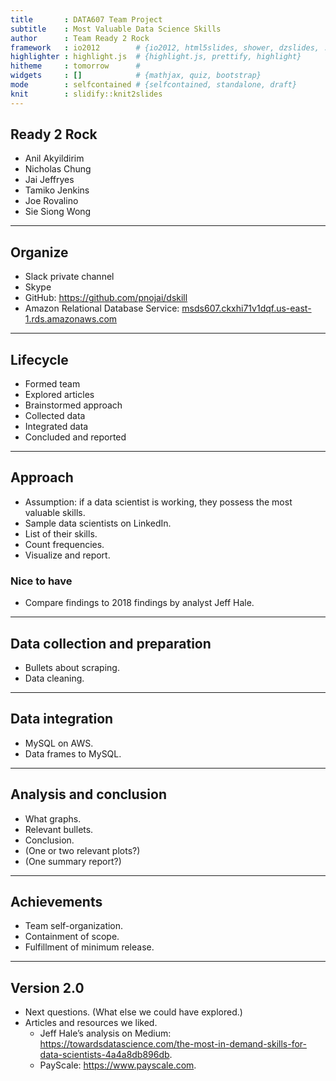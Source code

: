 ```yaml
---
title       : DATA607 Team Project
subtitle    : Most Valuable Data Science Skills
author      : Team Ready 2 Rock
framework   : io2012        # {io2012, html5slides, shower, dzslides, ...}
highlighter : highlight.js  # {highlight.js, prettify, highlight}
hitheme     : tomorrow      # 
widgets     : []            # {mathjax, quiz, bootstrap}
mode        : selfcontained # {selfcontained, standalone, draft}
knit        : slidify::knit2slides
---
```


<style>
.title-slide {
  background-color: #FFFFFF; /* #EDE0CF; ; #CA9F9D*/
}
</style>

## Ready 2 Rock
- Anil Akyildirim
- Nicholas Chung
- Jai Jeffryes
- Tamiko Jenkins
- Joe Rovalino
- Sie Siong Wong

--- 

## Organize
- Slack private channel
- Skype
- GitHub: [https://github.com/pnojai/dskill](https://github.com/pnojai/dskill)
- Amazon Relational Database Service: [msds607.ckxhi71v1dqf.us-east-1.rds.amazonaws.com](msds607.ckxhi71v1dqf.us-east-1.rds.amazonaws.com)

--- 

## Lifecycle
- Formed team
- Explored articles
- Brainstormed approach
- Collected data
- Integrated data
- Concluded and reported

--- 

## Approach
- Assumption: if a data scientist is working, they possess the most valuable skills.
- Sample data scientists on LinkedIn.
- List of their skills.
- Count frequencies.
- Visualize and report.

### Nice to have
- Compare findings to 2018 findings by analyst Jeff Hale.

---

## Data collection and preparation
- Bullets about scraping.
- Data cleaning.

--- 

## Data integration
- MySQL on AWS.
- Data frames to MySQL.

--- 

## Analysis and conclusion
- What graphs.
- Relevant bullets.
- Conclusion.
- (One or two relevant plots?)
- (One summary report?)

--- 

## Achievements
- Team self-organization.
- Containment of scope.
- Fulfillment of minimum release.

---

## Version 2.0
- Next questions. (What else we could have explored.)
- Articles and resources we liked.
  - Jeff Hale's analysis on Medium: [https://towardsdatascience.com/the-most-in-demand-skills-for-data-scientists-4a4a8db896db](https://towardsdatascience.com/the-most-in-demand-skills-for-data-scientists-4a4a8db896db).
  - PayScale: [https://www.payscale.com](https://www.payscale.com).